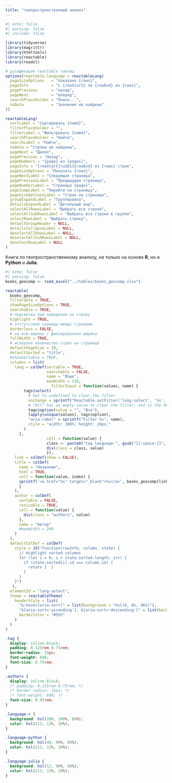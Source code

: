 ```yaml
---
title: "геопространственный анализ"
---
```


```r
#| echo: false
#| warning: false
#| include: false

library(tidyverse)
library(magrittr)
library(htmltools)
library(reactable)
library(readxl)

# русификация reactable таблиц
options(reactable.language = reactableLang(
  pageSizeOptions   = "показано {rows}",
  pageInfo          = "с {rowStart} по {rowEnd} из {rows}",
  pagePrevious      = "назад",
  pageNext          = "вперед",
  searchPlaceholder = "Поиск...",
  noData            = "Значения не найдены"
))

reactableLang(
  sortLabel = "Сортировать {name}",
  filterPlaceholder = "",
  filterLabel = "Фильтровать {name}",
  searchPlaceholder = "Найти",
  searchLabel = "Найти",
  noData = "Строки не найдены",
  pageNext = "Далее",
  pagePrevious = "Назад",
  pageNumbers = "{page} из {pages}",
  pageInfo = "{rowStart}\u2013{rowEnd} из {rows} строк",
  pageSizeOptions = "Показать {rows}",
  pageNextLabel = "Следующая страница",
  pagePreviousLabel = "Предыдущая страница",
  pageNumberLabel = "Страница {page}",
  pageJumpLabel = "Перейти на страницу",
  pageSizeOptionsLabel = "Строк на странице",
  groupExpandLabel = "Группировка",
  detailsExpandLabel = "Детальный вид",
  selectAllRowsLabel = "Выбрать все строки",
  selectAllSubRowsLabel = "Выбрать все строки в группе",
  selectRowLabel = "Выбрать строку",
  defaultGroupHeader = NULL,
  detailsCollapseLabel = NULL,
  deselectAllRowsLabel = NULL,
  deselectAllSubRowsLabel = NULL,
  deselectRowLabel = NULL
)
```

::: {.column-page-inset-right}

Книги по геопространственному анализу, не только на основе **R**, но и **Python** и **Julia**.


```r
#| echo: false
#| warning: false
books_geocomp <- read_excel("../tables/books_geocomp.xlsx")

reactable(
  books_geocomp, 
  filterable = TRUE,
  showPageSizeOptions = TRUE, 
  searchable = TRUE,
  # подсветка при наведении на строку
  highlight = TRUE,
  # отстутствие границы между строками
  borderless = FALSE,
  # на всю ширину / фиксированная ширина
  fullWidth = TRUE,
  # исходное количество строк на странице
  defaultPageSize = 10,
  defaultSorted = "title",
  #showSortable = TRUE,
  columns = list(
    lang = colDef(sortable = TRUE,
                  searchable = FALSE,
                  name = "Язык",
                  maxWidth = 110,
                    filterInput = function(values, name) {
        tags$select(
          # Set to undefined to clear the filter
          onchange = sprintf("Reactable.setFilter('lang-select', '%s', event.target.value || undefined)", name),
          # "All" has an empty value to clear the filter, and is the default option
          tags$option(value = "", "Все"),
          lapply(unique(values), tags$option),
          "aria-label" = sprintf("Filter %s", name),
          style = "width: 100%; height: 28px;"
        )
      },
                  cell = function(value) {
                  class <- paste0("tag language-", gsub("[[:space:]]", "", tolower(value)))
                  div(class = class, value)
                  }), 
    link = colDef(show = FALSE),
    title = colDef(
      name = "Название",
      html = TRUE, 
      cell = function(value, index) {
      sprintf('<a href="%s" target="_blank">%s</a>', books_geocomp$link[index], value)
      }
    ),
    author = colDef(
      sortable = FALSE,
      resizable = TRUE,
      cell = function(value) {
        div(class = "authors", value)
      },
      name = "Автор"
      #maxWidth = 240
    )
  ),
  defaultColDef = colDef(
    style = JS("function(rowInfo, column, state) {
      // Highlight sorted columns
      for (let i = 0; i < state.sorted.length; i++) {
        if (state.sorted[i].id === column.id) {
          return {  }
        }
      }
    }")
   ),
  elementId = "lang-select",
  theme = reactableTheme(
    headerStyle = list(
      "&:hover[aria-sort]" = list(background = "hsl(0, 0%, 96%)"),
      "&[aria-sort='ascending'], &[aria-sort='descending']" = list(background = "hsl(0, 0%, 96%)"),
      borderColor = "#555"
    )
  )
)
```

```css

.tag {
  display: inline-block;
  padding: 0.125rem 0.75rem;
  border-radius: 15px;
  font-weight: 600;
  font-size: 0.75rem;
}

.authors {
  display: inline-block;
  /* padding: 0.125rem 0.75rem; */
  /* border-radius: 15px; */
  /* font-weight: 600; */
  font-size: 0.95rem;
}

.language-r {
  background: hsl(208, 100%, 80%);
  color: hsl(211, 12%, 30%);
}

.language-python {
  background: hsl(44, 90%, 80%);
  color: hsl(211, 12%, 30%);
}

.language-julia {
  background: hsl(12, 90%, 90%);
  color: hsl(211, 12%, 30%);
}
```


:::